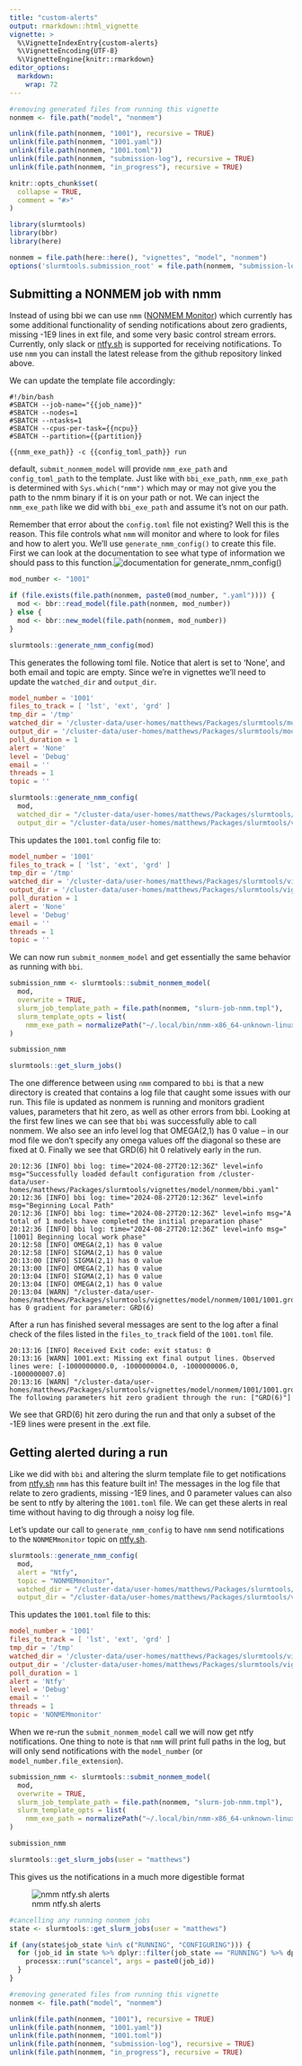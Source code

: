 ```yaml
---
title: "custom-alerts"
output: rmarkdown::html_vignette
vignette: >
  %\VignetteIndexEntry{custom-alerts}
  %\VignetteEncoding{UTF-8}
  %\VignetteEngine{knitr::rmarkdown}
editor_options: 
  markdown: 
    wrap: 72
---
```


```r
#removing generated files from running this vignette
nonmem <- file.path("model", "nonmem")

unlink(file.path(nonmem, "1001"), recursive = TRUE)
unlink(file.path(nonmem, "1001.yaml"))
unlink(file.path(nonmem, "1001.toml"))
unlink(file.path(nonmem, "submission-log"), recursive = TRUE) 
unlink(file.path(nonmem, "in_progress"), recursive = TRUE)
```

```r
knitr::opts_chunk$set(
  collapse = TRUE,
  comment = "#>"
)
```

```r
library(slurmtools)
library(bbr)
library(here)

nonmem = file.path(here::here(), "vignettes", "model", "nonmem")
options('slurmtools.submission_root' = file.path(nonmem, "submission-log"))
```

## Submitting a NONMEM job with nmm

Instead of using bbi we can use `nmm` ([NONMEM
Monitor](https://github.com/A2-ai/nonmem-monitor)) which currently has
some additional functionality of sending notifications about zero
gradients, missing -1E9 lines in ext file, and some very basic control
stream errors. Currently, only slack or [ntfy.sh](ntfy.sh) is supported
for receiving notifications. To use `nmm` you can install the latest
release from the github repository linked above.

We can update the template file accordingly:

``` slurm-job-nmm.tmpl
#!/bin/bash 
#SBATCH --job-name="{{job_name}}" 
#SBATCH --nodes=1 
#SBATCH --ntasks=1
#SBATCH --cpus-per-task={{ncpu}} 
#SBATCH --partition={{partition}}

{{nmm_exe_path}} -c {{config_toml_path}} run
```

default, `submit_nonmem_model` will provide `nmm_exe_path` and
`config_toml_path` to the template. Just like with `bbi_exe_path`,
`nmm_exe_path` is determined with `Sys.which("nmm")` which may or may
not give you the path to the nmm binary if it is on your path or not. We
can inject the `nmm_exe_path` like we did with `bbi_exe_path` and assume
it's not on our path.

Remember that error about the `config.toml` file not existing? Well this
is the reason. This file controls what `nmm` will monitor and where to
look for files and how to alert you. We'll use `generate_nmm_config()`
to create this file. First we can look at the documentation to see what
type of information we should pass to this function.![documentation for
generate_nmm_config()](data/images/generate_nmm_config_help.png)

```r
mod_number <- "1001"

if (file.exists(file.path(nonmem, paste0(mod_number, ".yaml")))) {
  mod <- bbr::read_model(file.path(nonmem, mod_number))
} else {
  mod <- bbr::new_model(file.path(nonmem, mod_number))
}
```

```r
slurmtools::generate_nmm_config(mod)
```

This generates the following toml file. Notice that alert is set to
'None', and both email and topic are empty. Since we're in vignettes
we'll need to update the `watched_dir` and `output_dir`.

``` 1001.toml
model_number = '1001'
files_to_track = [ 'lst', 'ext', 'grd' ]
tmp_dir = '/tmp'
watched_dir = '/cluster-data/user-homes/matthews/Packages/slurmtools/model/nonmem'
output_dir = '/cluster-data/user-homes/matthews/Packages/slurmtools/model/nonmem/in_progress'
poll_duration = 1
alert = 'None'
level = 'Debug'
email = ''
threads = 1
topic = ''
```

```r
slurmtools::generate_nmm_config( 
  mod, 
  watched_dir = "/cluster-data/user-homes/matthews/Packages/slurmtools/vignettes/model/nonmem",
  output_dir = "/cluster-data/user-homes/matthews/Packages/slurmtools/vignettes/model/nonmem/in_progress")
```

This updates the `1001.toml` config file to:

``` 1001.toml
model_number = '1001'
files_to_track = [ 'lst', 'ext', 'grd' ]
tmp_dir = '/tmp'
watched_dir = '/cluster-data/user-homes/matthews/Packages/slurmtools/vignettes/model/nonmem'
output_dir = '/cluster-data/user-homes/matthews/Packages/slurmtools/vignettes/model/nonmem/in_progress'
poll_duration = 1
alert = 'None'
level = 'Debug'
email = ''
threads = 1
topic = ''
```

We can now run `submit_nonmem_model` and get essentially the same
behavior as running with `bbi`.

```r
submission_nmm <- slurmtools::submit_nonmem_model( 
  mod, 
  overwrite = TRUE,
  slurm_job_template_path = file.path(nonmem, "slurm-job-nmm.tmpl"),
  slurm_template_opts = list(
    nmm_exe_path = normalizePath("~/.local/bin/nmm-x86_64-unknown-linux-gnu/nmm"))
)

submission_nmm
```

```r
slurmtools::get_slurm_jobs()
```

The one difference between using `nmm` compared to `bbi` is that a new
directory is created that contains a log file that caught some issues
with our run. This file is updated as nonmem is running and monitors
gradient values, parameters that hit zero, as well as other errors from
bbi. Looking at the first few lines we can see that `bbi` was
successfully able to call nonmem. We also see an info level log that
OMEGA(2,1) has 0 value – in our mod file we don't specify any omega
values off the diagonal so these are fixed at 0. Finally we see that
GRD(6) hit 0 relatively early in the run.

``` vignettes/model/nonmem/in_progress/1001/modeling_run_20240827201226.log
20:12:36 [INFO] bbi log: time="2024-08-27T20:12:36Z" level=info msg="Successfully loaded default configuration from /cluster-data/user-homes/matthews/Packages/slurmtools/vignettes/model/nonmem/bbi.yaml"
20:12:36 [INFO] bbi log: time="2024-08-27T20:12:36Z" level=info msg="Beginning Local Path"
20:12:36 [INFO] bbi log: time="2024-08-27T20:12:36Z" level=info msg="A total of 1 models have completed the initial preparation phase"
20:12:36 [INFO] bbi log: time="2024-08-27T20:12:36Z" level=info msg="[1001] Beginning local work phase"
20:12:58 [INFO] OMEGA(2,1) has 0 value
20:12:58 [INFO] SIGMA(2,1) has 0 value
20:13:00 [INFO] SIGMA(2,1) has 0 value
20:13:00 [INFO] OMEGA(2,1) has 0 value
20:13:04 [INFO] SIGMA(2,1) has 0 value
20:13:04 [INFO] OMEGA(2,1) has 0 value
20:13:04 [WARN] "/cluster-data/user-homes/matthews/Packages/slurmtools/vignettes/model/nonmem/1001/1001.grd" has 0 gradient for parameter: GRD(6) 
```

After a run has finished several messages are sent to the log after a
final check of the files listed in the `files_to_track` field of the
`1001.toml` file.

``` vignettes/model/nonmem/in_progress/1001/modeling_run_20240827201226.log
20:13:16 [INFO] Received Exit code: exit status: 0
20:13:16 [WARN] 1001.ext: Missing ext final output lines. Observed lines were: [-1000000000.0, -1000000004.0, -1000000006.0, -1000000007.0]
20:13:16 [WARN] "/cluster-data/user-homes/matthews/Packages/slurmtools/vignettes/model/nonmem/1001/1001.grd": The following parameters hit zero gradient through the run: ["GRD(6)"]
```

We see that GRD(6) hit zero during the run and that only a subset of the
-1E9 lines were present in the .ext file.

## Getting alerted during a run

Like we did with `bbi` and altering the slurm template file to get
notifications from [ntfy.sh](ntfy.sh) `nmm` has this feature built in!
The messages in the log file that relate to zero gradients, missing -1E9
lines, and 0 parameter values can also be sent to ntfy by altering the
`1001.toml` file. We can get these alerts in real time without having to
dig through a noisy log file.

Let's update our call to `generate_nmm_config` to have `nmm` send
notifications to the `NONMEMmonitor` topic on [ntfy.sh](ntfy.sh).

```r
slurmtools::generate_nmm_config( 
  mod, 
  alert = "Ntfy",
  topic = "NONMEMmonitor",
  watched_dir = "/cluster-data/user-homes/matthews/Packages/slurmtools/vignettes/model/nonmem",
  output_dir = "/cluster-data/user-homes/matthews/Packages/slurmtools/vignettes/model/nonmem/in_progress")
```

This updates the `1001.toml` file to this:

``` 1001.toml
model_number = '1001'
files_to_track = [ 'lst', 'ext', 'grd' ]
tmp_dir = '/tmp'
watched_dir = '/cluster-data/user-homes/matthews/Packages/slurmtools/vignettes/model/nonmem'
output_dir = '/cluster-data/user-homes/matthews/Packages/slurmtools/vignettes/model/nonmem/in_progress'
poll_duration = 1
alert = 'Ntfy'
level = 'Debug'
email = ''
threads = 1
topic = 'NONMEMmonitor'
```

When we re-run the `submit_nonmem_model` call we will now get ntfy
notifications. One thing to note is that `nmm` will print full paths in
the log, but will only send notifications with the `model_number` (or
`model_number.file_extension`).

```r
submission_nmm <- slurmtools::submit_nonmem_model( 
  mod, 
  overwrite = TRUE,
  slurm_job_template_path = file.path(nonmem, "slurm-job-nmm.tmpl"),
  slurm_template_opts = list(
    nmm_exe_path = normalizePath("~/.local/bin/nmm-x86_64-unknown-linux-gnu/nmm"))
)

submission_nmm
```

```r
slurmtools::get_slurm_jobs(user = "matthews")
```

This gives us the notifications in a much more digestible format

![nmm ntfy.sh alerts](data/images/nmm_ntfy_alerts.png)

```r
#cancelling any running nonmem jobs
state <- slurmtools::get_slurm_jobs(user = "matthews")

if (any(state$job_state %in% c("RUNNING", "CONFIGURING"))) {
  for (job_id in state %>% dplyr::filter(job_state == "RUNNING") %>% dplyr::pull("job_id")) {
    processx::run("scancel", args = paste0(job_id))
  }
}

#removing generated files from running this vignette
nonmem <- file.path("model", "nonmem")

unlink(file.path(nonmem, "1001"), recursive = TRUE)
unlink(file.path(nonmem, "1001.yaml"))
unlink(file.path(nonmem, "1001.toml"))
unlink(file.path(nonmem, "submission-log"), recursive = TRUE) 
unlink(file.path(nonmem, "in_progress"), recursive = TRUE)
```
